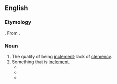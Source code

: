 ==English==

===Etymology===
{{suffix|inclement|cy|lang=en}}. From {{etyl|la|en}} {{m|la|inclementia}}.

===Noun===
{{en-noun|-|inclemencies}}

# The quality of being [[inclement]]; lack of [[clemency]].
# Something that is [[inclement]].
#* {{quote-book|year=1849|author=Edwin Bryant|title=What I Saw in California|chapter=|edition=|url=http://www.gutenberg.org/etext/13002
|passage=They are built of rough sticks, covered with bulrushes or grass, in such a manner as to completely protect the inhabitants from all the '''inclemencies''' of the weather.}}
#* {{quote-book|year=1874|author=Jules Verne|title=The Mysterious Island|chapter=|edition=|url=http://www.gutenberg.org/etext/1268
|passage=There had been rain, squalls mingled with snow, hailstorms, gusts of wind, but these '''inclemencies''' did not last.}}
#* {{quote-book|year=1922|author=Charles Sylvester|title=Journeys Through Bookland, Vol. 5|chapter=|edition=|url=http://www.gutenberg.org/etext/11250
|passage=The cry of the suffering and dying rings in our ears, as they are dragged from their beds, to be exposed to the '''inclemencies''' of the ice-covered sea in an open boat.}}